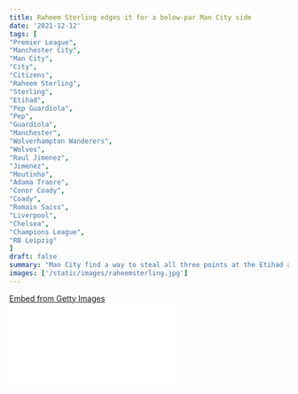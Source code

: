 ```yaml
---
title: Raheem Sterling edges it for a below-par Man City side
date: '2021-12-12'
tags: [
"Premier League",
"Manchester City",
"Man City",
"City",
"Citizens",
"Raheem Sterling",
"Sterling",
"Etihad",
"Pep Guardiola",
"Pep",
"Guardiola",
"Manchester",
"Wolverhampton Wanderers",
"Wolves",
"Raul Jimenez",
"Jimenez",
"Moutinho",
"Adama Traore",
"Conor Coady",
"Coady",
"Romain Saiss",
"Liverpool",
"Chelsea",
"Champions League",
"RB Leipzig"
]
draft: false
summary: "Man City find a way to steal all three points at the Etihad as Raheem Sterling reaches his landmark in the Premier League. We look at how things panned out for Pep Guardiola's side on home soil."
images: ['/static/images/raheemsterling.jpg']
---
```


<div
  className="getty embed image"
  style={{
    backgroundColor: '#fff',
    display: 'inline-block',
    fontFamily: 'Roboto, sans-serif',
    color: '#a7a7a7',
    fontSize: '11px',
    width: '100%',
    maxWidth: '594px',
    float: 'left',
    marginRight: '20px',
    marginBottom: '20px',
  }}
>
  <div style={{ padding: 0, margin: 0, textAlign: 'left' }}>
    <a
      href="http://www.gettyimages.in/detail/1358461770"
      target="_blank"
      style={{
        color: '#a7a7a7',
        textDecoration: 'none',
        fontWeight: 'normal !important',
        border: 'none',
        display: 'inline-block',
      }}
    >
      Embed from Getty Images
    </a>
  </div>
  <div
    style={{
      overflow: 'hidden',
      position: 'relative',
      height: 0,
      padding: '65.48821% 0 0 0',
      width: '100%',
    }}
  >
    <iframe
      src="//embed.gettyimages.com/embed/1358461770?et=YaDii_sRS6Rk4jH65JqHyA&tld=in&sig=IZgbsiEbjxakfZNKej2CsNtd1U-k9oR6Cbq-GOehoJo=&caption=false&ver=1"
      scrolling="no"
      frameBorder={0}
      width={594}
      height={389}
      style={{
        display: 'inline-block',
        position: 'absolute',
        top: 0,
        left: 0,
        width: '100%',
        height: '100%',
        margin: 0,
      }}
    />
  </div>
</div>
Manchester City had to dig in deep and win dirty at the Etihad stadium on Saturday afternoon as Raheem
Sterling scored from the penalty spot to claim all three points for the Citizens.

It was far from convincing from Pep Guardiola's boys as they were put to the test by a resilient, compact and disciplined Wolves side who had their own ways of keeping City at bay, but it was Sterling's controversial penalty which gave the Citizens all three points in a cat-and-mouse chase for the title. Sterling's goal was his 100th strike in the Premier League. It took the Englishman 304 Premier League appearances to reach that feat.

Man City began the game on a bright note, taking the game onto their opponents, but the men from Molineux settled into the game and made it difficult for City to penetrate in between the lines. In case the men in blue did, the likes of Romain Saiss, Conor Coady came to the fore to deny the hosts.

Just at the stroke of half-time, Wolves' Raul Jimenez got booked twice and was sent off for a careless intervention during play. He came in from behind with a tackle on Rodri and then he denied the Spaniard from finding a pass as he didn't retrieve. Replay's suggest that the Mexican striker deliberately tried to stop the ball and he was rightly booked for the second time by the referee, Jonathan Moss.

However, that first yellow card was quite harsh. Jimenez made a decent effort on the ball while he was booked for the first time as he made a pretty good contact on the ball, but the referee had other thoughts on that challenge.

The second half began and Man City looked to take advantage of the deficit in personnel for Wolves, but Wolves were out there with a purpose even with 10 men on the field. It was about discipline and resilience for Wolves in the second half. Conor Coady's defensive header off the line kept the hosts waiting for their goal.

However, the visitors will feel unlucky and harsh when Jonathan Moss rewarded Man City with a penalty which came off Joao Moutinho's right armpit. Replay's showed that the ball made contact with Moutinho's armpit, but it was a tight call with the "sleeves" rule coming into play in that incident. The penalty decision given on-field was not overturned by VAR and Raheem Sterling claimed his landmark.

It was a soft penalty for the Citizens to gain from. In Moutinho's case, when you have your arms high up in an unnatural position, you're putting yourself in a difficult situation for the referee on field and the VAR team to turn the odds in your favor. In our opinion, it just **wasn't** a penalty!

The visitors will definitely feel unlucky after the penalty decision that went against them, but at the end of the day, they will surely feel that they deserved more out of that game. They had their minimal chances that caused the City backline to tremble, but they couldn't find the equalizer.

Wolves have not been prolific upfront. They are struggling to get things going in terms of goals and assists. The likes of Raul Jimenez and Adama Traore are clearly struggling upfront with the Spaniard not able to open his account so far this season in terms of goals and assists in the Premier League. That stat looks pale given the quality of those two players that we have mentioned above.

Nevertheless, Wolves are in the top half of the table because of their defensive contributions so far this season. In their last 11 Premier League games, they have lost just twice which included that last minute goal from Divock Origi of Liverpool which went against them. This is a Wolves side who have scored 12 goals in 16 Premier League games so far this season. That number is ridiculously low given the quality that Wolves have on the field. Yet, they find themselves in eight in the league table. They do what they have to do. At the end of the day, they definitely deserve a lot of credit for all that they've done so far. All that matters to them is that they finish in the top half of the league table and avoid dropping down.

**Will the Citizens care?**

Absolutely not.

**Will Pep care?**

He will. It's been two games now where his side have performed poorly. The first was in the Champions League where they lost against RB Leipzig. Even though that Champions League fixture was not going to cause the men in sky blue of Manchester any trouble, you still don't expect a star-studded Man City side to perform poorly.

A few days later, in the Premier League, against Wolverhampton Wanderers, they were poor again and they were not sharp in the final third, but they were fortunate and they got away with all three points.

We say that Pep will be concerned about his team's performances as they are showing signs that they are struggling without a central striker. As the season rolls on, there is no doubt that the upcoming tests will be much tougher and significantly important in terms of the title race where Liverpool and Chelsea are battling it out for Premier League glory.

However, he is an experienced manager and he'll accept the fact that his side were poor on the day and he will be hoping that his boys are much sharper upfront when they take on Leeds on Tuesday.
